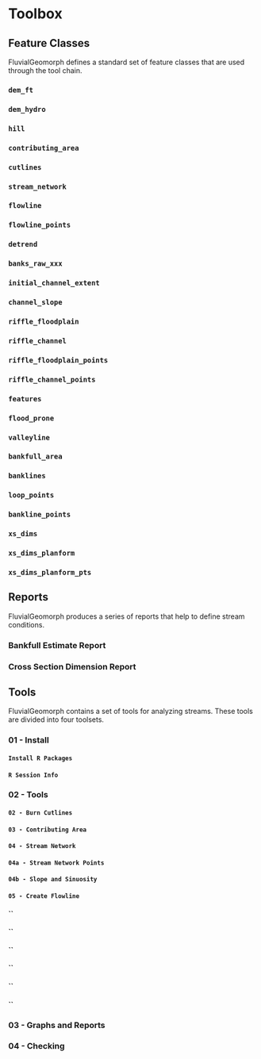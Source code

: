 # Toolbox


## Feature Classes
FluvialGeomorph defines a standard set of feature classes that are used through the tool chain. 

### `dem_ft`

### `dem_hydro`

### `hill`

### `contributing_area`

### `cutlines`

### `stream_network`

### `flowline`

### `flowline_points`

### `detrend`

### `banks_raw_xxx`

### `initial_channel_extent`

### `channel_slope`

### `riffle_floodplain`

### `riffle_channel`

### `riffle_floodplain_points`

### `riffle_channel_points`

### `features`

### `flood_prone`

### `valleyline`

### `bankfull_area`

### `banklines`

### `loop_points`

### `bankline_points`

### `xs_dims`

### `xs_dims_planform`

### `xs_dims_planform_pts`


## Reports
FluvialGeomorph produces a series of reports that help to define stream conditions. 

### Bankfull Estimate Report

### Cross Section Dimension Report



## Tools
FluvialGeomorph contains a set of tools for analyzing streams. These tools are divided into four toolsets. 

### 01 - Install

#### `Install R Packages`

#### `R Session Info`


### 02 - Tools

#### `02 - Burn Cutlines`

#### `03 - Contributing Area`

#### `04 - Stream Network`

#### `04a - Stream Network Points`

#### `04b - Slope and Sinuosity`

#### `05 - Create Flowline`

#### ``

#### ``

#### ``

#### ``

#### ``

#### ``


### 03 - Graphs and Reports

### 04 - Checking
